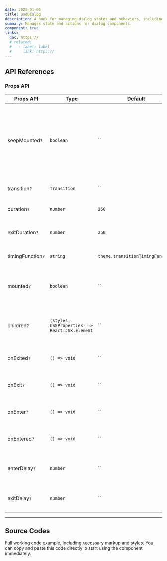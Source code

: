```yaml
---
date: 2025-01-05
title: useDialog
description: A hook for managing dialog states and behaviors, including open, close, and toggle logic.
summary: Manages state and actions for dialog components.
component: true
links:
  doc: https://
  # related:
  #   - label: label
  #     link: https://
---
```


## API References

### Props API

| Props API         | Type                                           | Default                          | Annotation                                                                                                          |
| ----------------- | ---------------------------------------------- | -------------------------------- | ------------------------------------------------------------------------------------------------------------------- |
| keepMounted`?`    | `boolean`                                      | ``                               | If set element will not be unmounted from the DOM when it is hidden, `display: none` styles will be applied instead |
| transition`?`     | `Transition`                                   | ``                               | Transition name or object                                                                                           |
| duration`?`       | `number`                                       | `250`                            | Transition duration in ms                                                                                           |
| exitDuration`?`   | `number`                                       | `250`                            | Exit transition duration in ms                                                                                      |
| timingFunction`?` | `string`                                       | `theme.transitionTimingFunction` | Transition timing function                                                                                          |
| mounted`?`        | `boolean`                                      | ``                               | Determines whether component should be mounted to the DOM                                                           |
| children`?`       | `(styles: CSSProperties) => React.JSX.Element` | ``                               | Render function with transition styles argument                                                                     |
| onExited`?`       | `() => void`                                   | ``                               | Called when exit transition ends                                                                                    |
| onExit`?`         | `() => void`                                   | ``                               | Called when exit transition starts                                                                                  |
| onEnter`?`        | `() => void`                                   | ``                               | Called when enter transition starts                                                                                 |
| onEntered`?`      | `() => void`                                   | ``                               | Called when enter transition ends                                                                                   |
| enterDelay`?`     | `number`                                       | ``                               | Delay in ms before enter transition starts                                                                          |
| exitDelay`?`      | `number`                                       | ``                               | Delay in ms before exit transition starts                                                                           |

---

## Source Codes

Full working code example, including necessary markup and styles.
You can copy and paste this code directly to start using the component immediately.

<SourceCodes name="use-dialog" />
